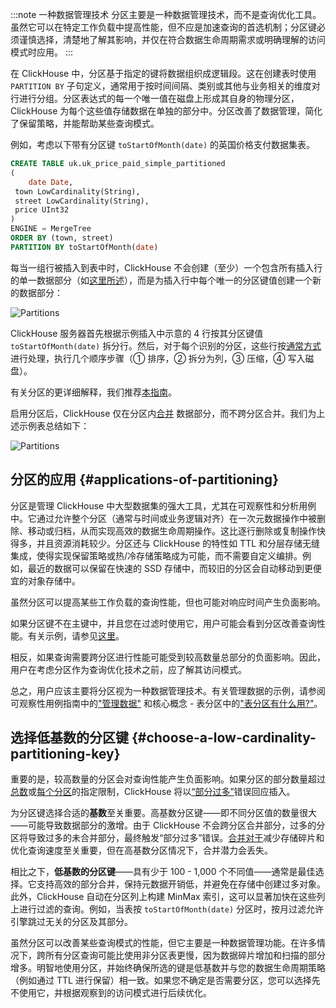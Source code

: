 
:::note 一种数据管理技术
分区主要是一种数据管理技术，而不是查询优化工具。虽然它可以在特定工作负载中提高性能，但不应是加速查询的首选机制；分区键必须谨慎选择，清楚地了解其影响，并仅在符合数据生命周期需求或明确理解的访问模式时应用。
:::

在 ClickHouse 中，分区基于指定的键将数据组织成逻辑段。这在创建表时使用 `PARTITION BY` 子句定义，通常用于按时间间隔、类别或其他与业务相关的维度对行进行分组。分区表达式的每一个唯一值在磁盘上形成其自身的物理分区，ClickHouse 为每个这些值存储数据在单独的部分中。分区改善了数据管理，简化了保留策略，并能帮助某些查询模式。

例如，考虑以下带有分区键 `toStartOfMonth(date)` 的英国价格支付数据集表。

```sql
CREATE TABLE uk.uk_price_paid_simple_partitioned
(
    date Date,
 town LowCardinality(String),
 street LowCardinality(String),
 price UInt32
)
ENGINE = MergeTree
ORDER BY (town, street)
PARTITION BY toStartOfMonth(date)
```

每当一组行被插入到表中时，ClickHouse 不会创建（至少）一个包含所有插入行的单一数据部分（如[这里所述](/parts)），而是为插入行中每个唯一的分区键值创建一个新的数据部分：

<Image img={partitions} size="lg" alt="Partitions" />

ClickHouse 服务器首先根据示例插入中示意的 4 行按其分区键值 `toStartOfMonth(date)` 拆分行。然后，对于每个识别的分区，这些行按[通常方式](/parts) 进行处理，执行几个顺序步骤（① 排序，② 拆分为列，③ 压缩，④ 写入磁盘）。

有关分区的更详细解释，我们推荐[本指南](/partitions)。

启用分区后，ClickHouse 仅在分区内[合并](/merges) 数据部分，而不跨分区合并。我们为上述示例表总结如下：

<Image img={merges_with_partitions} size="md" alt="Partitions" />

## 分区的应用 {#applications-of-partitioning}

分区是管理 ClickHouse 中大型数据集的强大工具，尤其在可观察性和分析用例中。它通过允许整个分区（通常与时间或业务逻辑对齐）在一次元数据操作中被删除、移动或归档，从而实现高效的数据生命周期操作。这比逐行删除或复制操作快得多，并且资源消耗较少。分区还与 ClickHouse 的特性如 TTL 和分层存储无缝集成，使得实现保留策略或热/冷存储策略成为可能，而不需要自定义编排。例如，最近的数据可以保留在快速的 SSD 存储中，而较旧的分区会自动移动到更便宜的对象存储中。

虽然分区可以提高某些工作负载的查询性能，但也可能对响应时间产生负面影响。

如果分区键不在主键中，并且您在过滤时使用它，用户可能会看到分区改善查询性能。有关示例，请参见[这里](/partitions#query-optimization)。

相反，如果查询需要跨分区进行性能可能受到较高数量总部分的负面影响。因此，用户在考虑分区作为查询优化技术之前，应了解其访问模式。

总之，用户应该主要将分区视为一种数据管理技术。有关管理数据的示例，请参阅可观察性用例指南中的["管理数据"](/observability/managing-data) 和核心概念 - 表分区中的["表分区有什么用?"](/partitions#data-management)。

## 选择低基数的分区键 {#choose-a-low-cardinality-partitioning-key}

重要的是，较高数量的分区会对查询性能产生负面影响。如果分区的部分数量超过[总数](/operations/settings/merge-tree-settings#max_parts_in_total)或[每个分区](/operations/settings/merge-tree-settings#parts_to_throw_insert)的指定限制，ClickHouse 将以[“部分过多”](/knowledgebase/exception-too-many-parts)错误回应插入。

为分区键选择合适的**基数**至关重要。高基数分区键——即不同分区值的数量很大——可能导致数据部分的激增。由于 ClickHouse 不会跨分区合并部分，过多的分区将导致过多的未合并部分，最终触发“部分过多”错误。[合并对于](/merges)减少存储碎片和优化查询速度至关重要，但在高基数分区情况下，合并潜力会丢失。

相比之下，**低基数的分区键**——具有少于 100 - 1,000 个不同值——通常是最佳选择。它支持高效的部分合并，保持元数据开销低，并避免在存储中创建过多对象。此外，ClickHouse 自动在分区列上构建 MinMax 索引，这可以显著加快在这些列上进行过滤的查询。例如，当表按 `toStartOfMonth(date)` 分区时，按月过滤允许引擎跳过无关的分区及其部分。

虽然分区可以改善某些查询模式的性能，但它主要是一种数据管理功能。在许多情况下，跨所有分区查询可能比使用非分区表更慢，因为数据碎片增加和扫描的部分增多。明智地使用分区，并始终确保所选的键是低基数并与您的数据生命周期策略（例如通过 TTL 进行保留）相一致。如果您不确定是否需要分区，您可以选择先不使用它，并根据观察到的访问模式进行后续优化。
